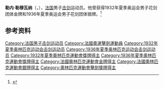 '''勒内·勒穆瓦纳'''（{{lang-fr|René Lemoine}}，{{bd|1905年|12月29日|1995年|12月19日|}}），[[法国|法国]]男子[[击剑|击剑]]运动员。他曾获得1932年夏季奥运会男子花剑团体金牌和1936年夏季奥运会男子花剑团体银牌。<ref>{{Cite web|title=René LEMOINE|url=https://www.olympic.org/rene-lemoine|accessdate=2021-03-07|date=2021-03-07|work=International Olympic Committee|language=en}}</ref>

== 参考资料 ==
{{reflist}}

{{奥林匹克运动会击剑比赛男子花剑团体冠军}}

{{Authority control}}
{{DEFAULTSORT:Lemoine}}
[[Category:法国男子击剑运动员|Category:法国男子击剑运动员]]
[[Category:法國奧運擊劍運動員|Category:法國奧運擊劍運動員]]
[[Category:1932年夏季奥林匹克运动会击剑运动员|Category:1932年夏季奥林匹克运动会击剑运动员]]
[[Category:1936年夏季奥林匹克运动会击剑运动员|Category:1936年夏季奥林匹克运动会击剑运动员]]
[[Category:1932年夏季奧林匹克運動會獎牌得主|Category:1932年夏季奧林匹克運動會獎牌得主]]
[[Category:1936年夏季奧林匹克運動會獎牌得主|Category:1936年夏季奧林匹克運動會獎牌得主]]
[[Category:法國奧林匹克運動會金牌得主|Category:法國奧林匹克運動會金牌得主]]
[[Category:法國奧林匹克運動會銀牌得主|Category:法國奧林匹克運動會銀牌得主]]
[[Category:奧林匹克運動會擊劍獎牌得主|Category:奧林匹克運動會擊劍獎牌得主]]

{{法国人物小作品}}